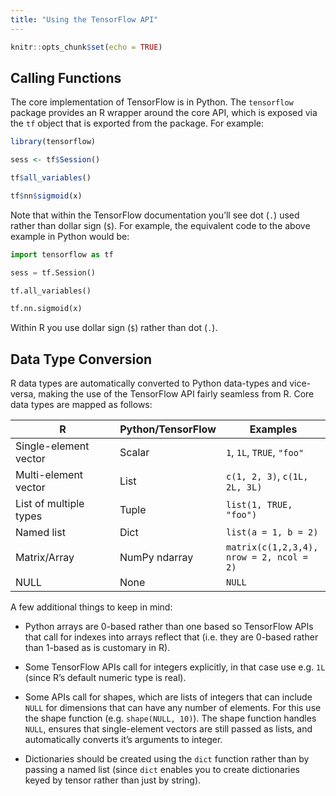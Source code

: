 ```yaml
---
title: "Using the TensorFlow API"
---
```


```r
knitr::opts_chunk$set(echo = TRUE)
```

## Calling Functions

The core implementation of TensorFlow is in Python. The `tensorflow` package provides an R wrapper around the core API, which is exposed via the `tf` object that is exported from the package. For example:

```r
library(tensorflow)

sess <- tf$Session()

tf$all_variables()

tf$nn$sigmoid(x)
```

Note that within the TensorFlow documentation you'll see dot (`.`) used rather than dollar sign (`$`). For example, the equivalent code to the above example in Python would be:

```python
import tensorflow as tf

sess = tf.Session()

tf.all_variables()

tf.nn.sigmoid(x)
```

Within R you use dollar sign (`$`) rather than dot (`.`).

## Data Type Conversion

R data types are automatically converted to Python data-types and vice-versa, making the use of the TensorFlow API fairly seamless from R. Core data types are mapped as follows:

| R  | Python/TensorFlow  | Examples |
|---|---|---|
| Single-element vector  | Scalar  | `1`, `1L`, `TRUE`, `"foo"` |
| Multi-element vector  | List  | `c(1, 2, 3)`, `c(1L, 2L, 3L)` |
| List of multiple types  | Tuple  | `list(1, TRUE, "foo")`
| Named list  | Dict  | `list(a = 1, b = 2)`
| Matrix/Array  | NumPy ndarray  | `matrix(c(1,2,3,4), nrow = 2, ncol = 2)`
| NULL  | None  | `NULL`

A few additional things to keep in mind:

- Python arrays are 0-based rather than one based so TensorFlow APIs that call for indexes into arrays reflect that (i.e. they are 0-based rather than 1-based as is customary in R).

- Some TensorFlow APIs call for integers explicitly, in that case use e.g. `1L` (since R's default numeric type is real).

- Some APIs call for shapes, which are lists of integers that can include `NULL` for dimensions that can have any number of elements. For this use the shape function (e.g. `shape(NULL, 10)`). The shape function handles `NULL`, ensures that single-element vectors are still passed as lists, and automatically converts it's arguments to integer.

- Dictionaries should be created using the `dict` function rather than by passing a named list (since `dict` enables you to create dictionaries keyed by tensor rather than just by string).






